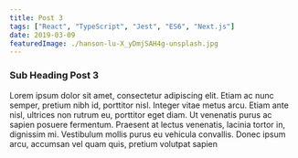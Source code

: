 ```yaml
---
title: Post 3
tags: ["React", "TypeScript", "Jest", "ES6", "Next.js"]
date: 2019-03-09
featuredImage: ./hanson-lu-X_yDmjSAH4g-unsplash.jpg
---
```


### Sub Heading Post 3

Lorem ipsum dolor sit amet, consectetur adipiscing elit. Etiam ac nunc semper, pretium nibh id, porttitor nisl. Integer vitae metus arcu. Etiam ante nisl, ultrices non rutrum eu, porttitor eget diam. Ut venenatis purus ac sapien posuere fermentum. Praesent at lectus venenatis, lacinia tortor in, dignissim mi. Vestibulum mollis purus eu vehicula convallis. Donec ipsum arcu, accumsan vel quam quis, pretium volutpat sapien
